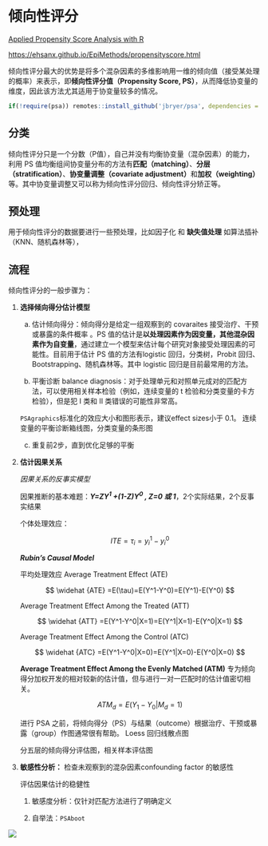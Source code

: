 # 倾向性评分 {.unnumbered}

[Applied Propensity Score Analysis with R](https://psa.bryer.org/index.html)

<https://ehsanx.github.io/EpiMethods/propensityscore.html>

倾向性评分最大的优势是将多个混杂因素的多维影响用一维的倾向值（接受某处理的概率）来表示，即**倾向性评分值（Propensity Score, PS）**，从而降低协变量的维度，因此该方法尤其适用于协变量较多的情况。

```r
if(!require(psa)) remotes::install_github('jbryer/psa', dependencies = 'Enhances')
```

## 分类

倾向性评分只是一个分数（P值），自己并没有均衡协变量（混杂因素）的能力，利用 PS 值均衡组间协变量分布的方法有**匹配（matching）**、**分层（stratification）**、**协变量调整（covariate adjustment）**和**加权（weighting）**等。其中协变量调整又可以称为倾向性评分回归、倾向性评分矫正等。



## 预处理

用于倾向性评分的数据要进行一些预处理，比如因子化 和 **缺失值处理** 如算法插补（KNN、随机森林等），

## 流程

倾向性评分的一般步骤为：

1.  **选择倾向得分估计模型**

    a.  估计倾向得分：倾向得分是给定一组观察到的 covaraites 接受治疗、干预或暴露的条件概率 。PS 值的估计是**以处理因素作为因变量，其他混杂因素作为自变量**，通过建立一个模型来估计每个研究对象接受处理因素的可能性。目前用于估计 PS 值的方法有logistic 回归，分类树，Probit 回归、Bootstrapping、随机森林等。其中 logistic 回归是目前最常用的方法。

    b.  平衡诊断 balance diagnosis：对于处理单元和对照单元成对的匹配方法，可以使用相关样本检验（例如，连续变量的 t 检验和分类变量的卡方检验），但是犯 I 类和 II 类错误的可能性非常高。

    `PSAgraphics`标准化的效应大小和图形表示，建议effect sizes小于 0.1。 连续变量的平衡诊断箱线图，分类变量的条形图

    c.  重复前2步，直到优化足够的平衡

2.  **估计因果关系**

    *因果关系的反事实模型*

    因果推断的基本难题：***Y=ZY^1^ +(1-Z)Y^0^ , Z=0 或 1***，2个实际结果，2个反事实结果

    个体处理效应：

    $$
    ITE=\tau_i=y_i^1-y_i^0
    $$

    ***Rubin’s Causal Model***

    平均处理效应 Average Treatment Effect (ATE)

    $$
    \widehat {ATE} =E(\tau)=E(Y^1-Y^0)=E(Y^1)-E(Y^0)
    $$

    Average Treatment Effect Among the Treated (ATT)

    $$
    \widehat {ATT} =E(Y^1-Y^0|X=1)=E(Y^1|X=1)-E(Y^0|X=1)
    $$

    Average Treatment Effect Among the Control (ATC)

    $$
    \widehat {ATC} =E(Y^1-Y^0|X=0)=E(Y^1|X=0)-E(Y^0|X=0)
    $$

    **Average Treatment Effect Among the Evenly Matched (ATM)** 专为倾向得分加权开发的相对较新的估计值，但与进行一对一匹配时的估计值密切相关。

    $$
    ATM_d=E(Y_1-Y_0|M_d=1)
    $$

    进行 PSA 之前，将倾向得分（PS）与结果（outcome）根据治疗、干预或暴露（group）作图通常很有帮助。 Loess 回归线散点图

    分五层的倾向得分评估图，相关样本评估图

3.  **敏感性分析：** 检查未观察到的混杂因素confounding factor 的敏感性

    评估因果估计的稳健性

    1.  敏感度分析：仅针对匹配方法进行了明确定义

    2.  自举法：`PSAboot`

![](images/PSA_Flow.png){fig-align="center"}
